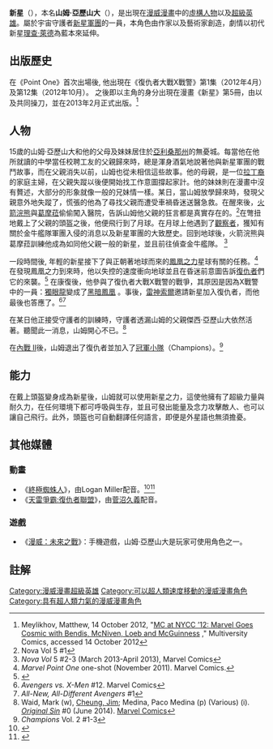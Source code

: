 {{refimprove|time=2017-02-18T06:55:25+00:00}}
{{noteTA|G1=美國漫畫}}
{{Infobox comics character
| character_name = 新星（山姆·亞歷山大）<br>{{lang|en|Sam Alexander}}
| image = [[File:Nova_(Sam_Alexander).jpg|250px]]
| caption = 《新星 Vol 5》#10的新星<br>由{{link-en|艾德·麥吉尼斯|Ed McGuinness}}繪製
| publisher = [[漫威漫畫|漫威漫畫]]
| debut = 《Marvel Point One》#1（2011年十一月）
| creators = {{link-en|約瑟夫·羅伊柏|Jeph Loeb}}<br>{{link-en|艾德·麥吉尼斯|Ed McGuinness}}
| alter_ego = 山姆·亞歷山大
| full_name =
| species = 人類
| homeworld = 地球
| alliances = [[新星軍團|新星軍團]]<br>{{link-en|新勇士|New Warriors}}<br>[[新復仇者|新復仇者]]<br>[[復仇者_(漫畫)|復仇者聯盟]]<br>[[神盾局|神盾局]]<br>[[冠軍小隊|冠軍小隊]]
| partners = 
| supports = 
| aliases = 
| powers =從頭盔中使用新星之力：<br>衝擊波<br>飛行（部分時刻可光速）<br>能量發射（例如發光）<br>心靈傳動能力<br>自動翻譯語言<br>可於任何環境生存
| cat = 超級英雄
| subcat =
| hero =
| villain =
| sortkey = 
| addcharcat# =
}}
'''新星'''（{{lang-en|Nova}}），本名'''山姆·亞歷山大'''（{{lang|En|Sam Alexander}}），是出現在[[漫威漫畫|漫威漫畫]]中的[[虛構人物|虛構人物]]以及[[超級英雄|超級英雄]]。屬於宇宙守護者[[新星軍團|新星軍團]]的一員，本角色由作家{{link-en|傑夫·羅伊柏|Jeph Loeb|約瑟夫·羅伊柏}}以及藝術家{{link-en|艾德·麥吉尼斯|Ed McGuinness}}創造，劇情以初代新星[[新星_(理查·萊德)|理查·萊德]]為藍本來延伸。

== 出版歷史 ==
在《Point One》首次出場後,  他出現在《復仇者大戰X戰警》第1集（2012年4月）及第12集（2012年10月）。 之後即以主角的身分出現在漫畫《新星》第5冊，由{{link-en|傑夫·羅伊柏|Jeph Loeb|約瑟夫·羅伊柏}}以及{{link-en|艾德·麥吉尼斯|Ed McGuinness}}共同操刀，並在2013年2月正式出版。<ref>Meylikhov, Matthew, 14 October 2012, "[http://multiversitycomics.com/news/mc-at-nycc-12-marvel-goes-cosmic-with-bendis-mcniven-loeb-and-mcguinness/ MC at NYCC ’12: Marvel Goes Cosmic with Bendis, McNiven, Loeb and McGuinness] {{Wayback|url=http://multiversitycomics.com/news/mc-at-nycc-12-marvel-goes-cosmic-with-bendis-mcniven-loeb-and-mcguinness/ |date=20140111002341 }}," Multiversity Comics, accessed 14 October 2012</ref>

== 人物 ==
15歲的山姆·亞歷山大和他的父母及妹妹居住於[[亞利桑那州|亞利桑那州]]的無憂城。每當他在他所就讀的中學當任校聘工友的父親歸來時，總是渾身酒氣地說著他與新星軍團的戰鬥故事，而在父親消失以前，山姆也從未相信這些故事。他的母親，是一位[[拉丁裔|拉丁裔]]的家庭主婦，在父親失蹤以後便開始找工作意圖撐起家計。他的妹妹則在漫畫中沒有贅述，大部分的形象就像一般的兄妹情一樣。某日，當山姆放學歸來時，發現父親意外地失蹤了，慌張的他為了尋找父親而遭受車禍昏迷送醫急救。在醒來後，[[火箭浣熊|火箭浣熊]]與[[葛摩菈|葛摩菈]]偷偷闖入醫院，告訴山姆他父親的狂言都是真實存在的。<ref>Nova Vol 5 #1</ref>在彆扭地戴上了父親的頭盔之後，他便飛行到了月球。在月球上他遇到了[[觀察者_(漫畫)|觀察者]]，獲知有關於金牛艦隊軍團入侵的消息以及新星軍團的大致歷史。回到地球後，火箭浣熊與葛摩菈訓練他成為如同他父親一般的新星，並且前往偵查金牛艦隊。 <ref>''Nova Vol'' 5 #2-3 (March 2013-April 2013), Marvel Comics</ref>

一段時間後, 年輕的新星接下了與正朝著地球而來的[[鳳凰之力|鳳凰之力]]星球有關的任務。<ref>''Marvel Point One'' one-shot (November 2011). Marvel Comics.</ref> 在發現鳳凰之力到來時，他以失控的速度衝向地球並且在昏迷前意圖告訴[[復仇者_(漫畫)|復仇者]]們它的來襲。<ref>{{cite comic |writer=[[Waid,_Mark|Waid, Mark]]|artist=[[Immonen,_Stuart|Immonen, Stuart]]|colorist=Gracia, Marte |story= |title=Avengers vs. X-Men: Infinite |issue=1 |date=April 2012 |publisher=Marvel Comics |id=}}</ref> 在康復後，他參與了復仇者大戰X戰警的戰爭，其原因是因為X戰警中的一員：[[獨眼龍_(漫威漫畫)|獨眼龍]]變成了[[黑暗鳳凰|黑暗鳳凰]] 。事後，[[雷神索爾_(漫威漫畫)|雷神索爾]]邀請新星加入復仇者，而他最後也答應了。<ref>''Avengers vs. X-Men'' #12. Marvel Comics</ref><ref>''All-New, All-Different Avengers'' #1</ref>

在某日他正接受守護者的訓練時，守護者透漏山姆的父親傑西·亞歷山大依然活著。聽聞此一消息，山姆開心不已。<ref>Waid, Mark (w), [[Jim_Cheung|Cheung, Jim]]; Medina, Paco Medina (p) (Various) (i). ''[[Original_Sin_(comics)|Original Sin]]'' #0 (June 2014). [[Marvel_Comics|Marvel Comics]]</ref>

在[[內戰_II|內戰 II]]後，山姆退出了復仇者並加入了[[冠軍小隊|冠軍小隊]]（Champions）。<ref>''Champions'' Vol. 2 #1-3</ref>

== 能力 ==
在戴上頭盔變身成為新星後，山姆就可以使用新星之力，這使他擁有了超級力量與耐久力，在任何環境下都可呼吸與生存，並且可發出能量及念力攻擊敵人、也可以讓自己飛行。此外，頭盔也可自動翻譯任何語言，即便是外星語也無須擔憂。

== 其他媒體 ==
=== 動畫 ===
* 《[[終極蜘蛛俠_(動畫)|終極蜘蛛人]]》，由Logan Miller配音。<ref>{{Cite web |url=http://marvel.com/news/story/18223/spider-man_his_ultimate_friends_nova |title=存档副本 |access-date=2017-02-17 |archive-url=https://web.archive.org/web/20131019143023/http://marvel.com/news/story/18223/spider-man_his_ultimate_friends_nova |archive-date=2013-10-19 |dead-url=yes }}</ref><ref>{{Cite web |url=http://marvel.toonzone.net/news.php?action=fullnews&id=770 |title=存档副本 |access-date=2017-02-17 |archive-date=2012-12-12 |archive-url=https://web.archive.org/web/20121212115210/http://marvel.toonzone.net/news.php?action=fullnews&id=770 |dead-url=no }}</ref>
* 《[[天雷爭霸:復仇者聯盟|天雷爭霸:復仇者聯盟]]》，由[[菅沼久義|菅沼久義]]配音。

=== 遊戲 ===
* 《[[漫威：未來之戰|漫威：未來之戰]]》：手機遊戲，山姆·亞歷山大是玩家可使用角色之一。

== 註解 ==
{{reflist}}

{{新星}}
{{星際異攻隊}}

{{DEFAULTSORT:Alexander, Sam}}
[[Category:漫威漫畫超級英雄|Category:漫威漫畫超級英雄]]
[[Category:可以超人類速度移動的漫威漫畫角色|Category:可以超人類速度移動的漫威漫畫角色]]
[[Category:具有超人類力氣的漫威漫畫角色|Category:具有超人類力氣的漫威漫畫角色]]